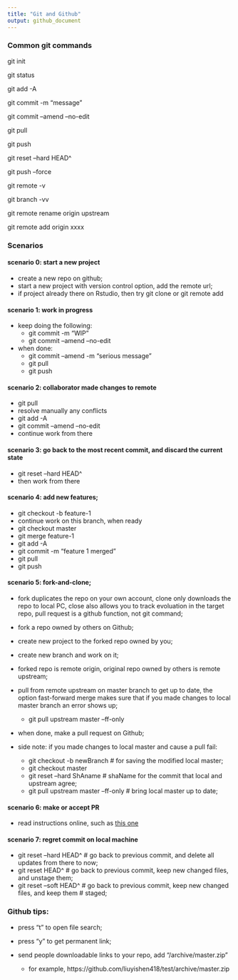 ```yaml
---
title: "Git and Github"
output: github_document
---
```


### Common git commands

git init 

git status

git add -A

git commit -m "message"

git commit --amend --no-edit

git pull

git push

git reset --hard HEAD^  

git push --force  

git remote -v 

git branch -vv 

git remote rename origin upstream  

git remote add origin xxxx  


### Scenarios

#### scenario 0: start a new project

* create a new repo on github;
* start a new project with version control option, add the remote url;
* if project already there on Rstudio, then try git clone or git remote add 

#### scenario 1: work in progress

* keep doing the following:
    + git commit -m "WIP"
    + git commit --amend --no-edit

* when done:
    + git commit --amend -m "serious message"
    + git pull
    + git push

#### scenario 2: collaborator made changes to remote

* git pull
* resolve manually any conflicts
* git add -A
* git commit --amend --no-edit
* continue work from there

#### scenario 3: go back to the most recent commit, and discard the current state

* git reset --hard HEAD^
* then work from there

#### scenario 4: add new features;

* git checkout -b feature-1
* continue work on this branch, when ready
* git checkout master
* git merge feature-1
* git add -A
* git commit -m "feature 1 merged"
* git pull 
* git push

#### scenario 5: fork-and-clone;

* fork duplicates the repo on your own account, clone only downloads the repo to local PC, close also allows you to track evoluation in the target repo, pull request is a github function, not git command;

* fork a repo owned by others on Github;
* create new project to the forked repo owned by you;
* create new branch and work on it;
* forked repo is remote origin, original repo owned by others is remote upstream;
* pull from remote upstream on master branch to get up to date, the option fast-forward merge makes sure that if you made changes to local master branch an error shows up;
  
    + git pull upstream master --ff-only

* when done, make a pull request on Github;

* side note: if you made changes to local master and cause a pull fail:
    + git checkout -b newBranch # for saving the modified local master;
    + git checkout master
    + git reset --hard ShAname # shaName for the commit that local and upstream agree;
    + git pull upstream master --ff-only # bring local master up to date;

#### scenario 6: make or accept PR

* read instructions online, such as [this one](https://yangsu.github.io/pull-request-tutorial/)

#### scenario 7: regret commit on local machine

* git reset --hard HEAD^ # go back to previous commit, and delete all updates from there to now;
* git reset HEAD^ # go back to previous commit, keep new changed files, and unstage them;
* git reset --soft HEAD^ # go back to previous commit, keep new changed files, and keep them 
                       # staged;

### Github tips:

* press "t" to open file search;

* press "y" to get permanent link;

* send people downloadable links to your repo, add "/archive/master.zip" 

    + for example, https://github.com/liuyishen418/test/archive/master.zip
    
    
    
